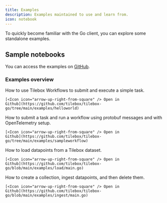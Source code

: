 ```yaml
---
title: Examples
description: Examples maintained to use and learn from.
icon: notebook
---
```


To quickly become familiar with the Go client, you can explore some standalone examples.

## Sample notebooks

You can access the examples on [<Icon icon="github" /> GitHub](https://github.com/tilebox/tilebox-go/tree/main/examples).

### Examples overview

<AccordionGroup>
  <Accordion title="Hello World">
    How to use Tilebox Workflows to submit and execute a simple task.

    [<Icon icon="arrow-up-right-from-square" /> Open in
    Github](https://github.com/tilebox/tilebox-go/tree/main/examples/helloworld)

  </Accordion>
  <Accordion title="Sample Workflow">
    How to submit a task and run a workflow using protobuf messages and with OpenTelemetry setup. 

    [<Icon icon="arrow-up-right-from-square" /> Open in
    Github](https://github.com/tilebox/tilebox-go/tree/main/examples/sampleworkflow)

  </Accordion>
  <Accordion title="Load">
    How to load datapoints from a Tilebox dataset.

    [<Icon icon="arrow-up-right-from-square" /> Open in
    Github](https://github.com/tilebox/tilebox-go/blob/main/examples/load/main.go)

  </Accordion>
  <Accordion title="Ingest">
    How to create a collection, ingest datapoints, and then delete them.

    [<Icon icon="arrow-up-right-from-square" /> Open in
    Github](https://github.com/tilebox/tilebox-go/blob/main/examples/ingest/main.go)

  </Accordion>
</AccordionGroup>
